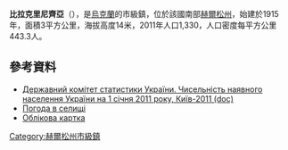 {{no footnotes|time=2015-09-15T07:40:43+00:00}}
{{coord|47|20|47|N|33|11|24|E|scale:30000|display=title}}

'''比拉克里尼齊亞'''（{{lang-uk|Біла Криниця}}），是[[烏克蘭|烏克蘭]]的市級鎮，位於該國南部[[赫爾松州|赫爾松州]]，始建於1915年，面積3平方公里，海拔高度14米，2011年人口1,330，人口密度每平方公里443.3人。

==參考資料==
*[https://web.archive.org/web/20121010205321/http://stat6.stat.lviv.ua/PXWEB2007/ukr/publ/2011/chnas.zip Державний комітет статистики України. Чисельність наявного населення України на 1 січня 2011 року, Київ-2011 (doc)]
*[http://weather.in.ua/ua/hersonskaja/1200 Погода в селищі] {{Wayback|url=http://weather.in.ua/ua/hersonskaja/1200 |date=20181015192504 }}
*[http://gska2.rada.gov.ua/pls/z7502/A005?rdat1=27.07.2008&rf7571=34475 Облікова картка]{{dead link|date=2018年3月 |bot=InternetArchiveBot |fix-attempted=yes }}

{{DEFAULTSORT:Біла Криниця}}
[[Category:赫爾松州市級鎮|Category:赫爾松州市級鎮]]


{{Kherson-geo-stub}}